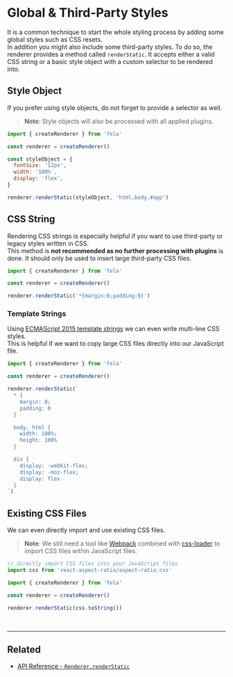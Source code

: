 # Global & Third-Party Styles

It is a common technique to start the whole styling process by adding some global styles such as CSS resets.<br />
In addition you might also include some third-party styles. To do so, the renderer provides a method called `renderStatic`.
It accepts either a valid CSS string or a basic style object with a custom selector to be rendered into.<br />

## Style Object

If you prefer using style objects, do not forget to provide a selector as well.

> **Note**: Style objects will also be processed with all applied plugins.

```javascript
import { createRenderer } from 'fela'

const renderer = createRenderer()

const styleObject = {
  fontSize: '12px',
  width: '100%',
  display: 'flex',
}

renderer.renderStatic(styleObject, 'html,body,#app')
```

## CSS String

Rendering CSS strings is especially helpful if you want to use third-party or legacy styles written in CSS.<br />
This method is **not recommended as no further processing with plugins** is done. It should only be used to insert large third-party CSS files.

```javascript
import { createRenderer } from 'fela'

const renderer = createRenderer()

renderer.renderStatic('*{margin:0;padding:0}')
```

### Template Strings

Using [ECMAScript 2015 template strings](https://developer.mozilla.org/de/docs/Web/JavaScript/Reference/template_strings) we can even write multi-line CSS styles. <br />This is helpful if we want to copy large CSS files directly into our JavaScript file.

```javascript
import { createRenderer } from 'fela'

const renderer = createRenderer()

renderer.renderStatic(`
  * {
    margin: 0;
    padding: 0
  }

  body, html {
    width: 100%;
    height: 100%
  }

  div {
    display: -webkit-flex;
    display: -moz-flex;
    display: flex
  }
`)
```

## Existing CSS Files

We can even directly import and use existing CSS files.<br />

> **Note**: We still need a tool like [Webpack](https://github.com/webpack/webpack) combined with [css-loader](https://github.com/webpack-contrib/css-loader) to import CSS files within JavaScript files.

```javascript
// directly import CSS files into your JavaScript files
import css from 'react-aspect-ratio/aspect-ratio.css'

import { createRenderer } from 'fela'

const renderer = createRenderer()

renderer.renderStatic(css.toString())
```

<br />

---

## Related

- [API Reference - `Renderer.renderStatic`](../api/fela/Renderer.md#renderstaticstyle-selector)
